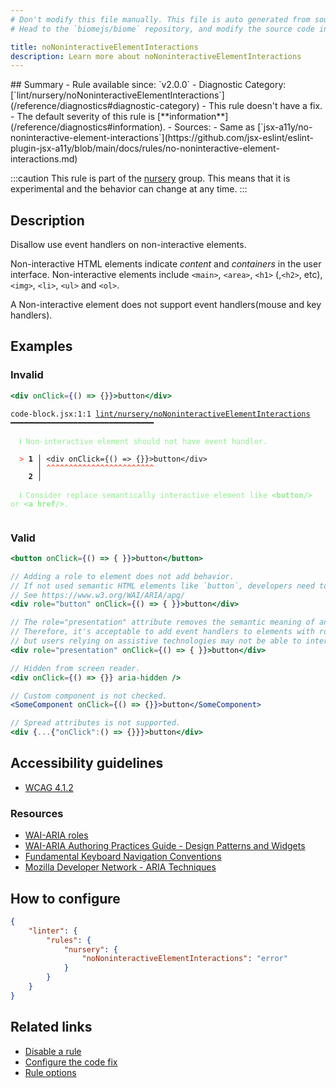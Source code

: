 ```yaml
---
# Don't modify this file manually. This file is auto generated from source, and you will lose your changes next time the website is built.
# Head to the `biomejs/biome` repository, and modify the source code in there.

title: noNoninteractiveElementInteractions
description: Learn more about noNoninteractiveElementInteractions
---
```


<Tabs>
<TabItem label="JSX and TSX" icon="seti:javascript">
## Summary
- Rule available since: `v2.0.0`
- Diagnostic Category: [`lint/nursery/noNoninteractiveElementInteractions`](/reference/diagnostics#diagnostic-category)
- This rule doesn't have a fix.
- The default severity of this rule is [**information**](/reference/diagnostics#information).
- Sources: 
  - Same as [`jsx-a11y/no-noninteractive-element-interactions`](https://github.com/jsx-eslint/eslint-plugin-jsx-a11y/blob/main/docs/rules/no-noninteractive-element-interactions.md)

:::caution
This rule is part of the [nursery](/linter/#nursery) group. This means that it is experimental and the behavior can change at any time.
:::
## Description
Disallow use event handlers on non-interactive elements.

Non-interactive HTML elements indicate _content_ and _containers_ in the user interface.
Non-interactive elements include `<main>`, `<area>`, `<h1>` (,`<h2>`, etc), `<img>`, `<li>`, `<ul>` and `<ol>`.

A Non-interactive element does not support event handlers(mouse and key handlers).

## Examples

### Invalid

```jsx
<div onClick={() => {}}>button</div>
```

<pre class="language-text"><code class="language-text">code-block.jsx:1:1 <a href="https://biomejs.dev/linter/rules/no-noninteractive-element-interactions">lint/nursery/noNoninteractiveElementInteractions</a> ━━━━━━━━━━━━━━━━━━━━━━━━━━━━━━━━<br /><br />  <strong><span style="color: lightgreen;">ℹ</span></strong> <span style="color: lightgreen;">Non-interactive element should not have event handler.</span><br />  <br />  <strong><span style="color: Tomato;">&gt;</span></strong> <strong>1 │ </strong>&lt;div onClick=&#123;() =&gt; &#123;&#125;&#125;&gt;button&lt;/div&gt;<br />   <strong>   │ </strong><strong><span style="color: Tomato;">^</span></strong><strong><span style="color: Tomato;">^</span></strong><strong><span style="color: Tomato;">^</span></strong><strong><span style="color: Tomato;">^</span></strong><strong><span style="color: Tomato;">^</span></strong><strong><span style="color: Tomato;">^</span></strong><strong><span style="color: Tomato;">^</span></strong><strong><span style="color: Tomato;">^</span></strong><strong><span style="color: Tomato;">^</span></strong><strong><span style="color: Tomato;">^</span></strong><strong><span style="color: Tomato;">^</span></strong><strong><span style="color: Tomato;">^</span></strong><strong><span style="color: Tomato;">^</span></strong><strong><span style="color: Tomato;">^</span></strong><strong><span style="color: Tomato;">^</span></strong><strong><span style="color: Tomato;">^</span></strong><strong><span style="color: Tomato;">^</span></strong><strong><span style="color: Tomato;">^</span></strong><strong><span style="color: Tomato;">^</span></strong><strong><span style="color: Tomato;">^</span></strong><strong><span style="color: Tomato;">^</span></strong><strong><span style="color: Tomato;">^</span></strong><strong><span style="color: Tomato;">^</span></strong><strong><span style="color: Tomato;">^</span></strong><br />    <strong>2 │ </strong><br />  <br />  <strong><span style="color: lightgreen;">ℹ</span></strong> <span style="color: lightgreen;">Consider replace semantically interactive element like </span><span style="color: lightgreen;"><strong>&lt;button/&gt;</strong></span><span style="color: lightgreen;"> or </span><span style="color: lightgreen;"><strong>&lt;a href/&gt;</strong></span><span style="color: lightgreen;">.</span><br />  <br /></code></pre>

### Valid

```jsx
<button onClick={() => { }}>button</button>
```

```jsx
// Adding a role to element does not add behavior.
// If not used semantic HTML elements like `button`, developers need to implement the expected behavior for role(like focusability and key press support)
// See https://www.w3.org/WAI/ARIA/apg/
<div role="button" onClick={() => { }}>button</div>
```

```jsx
// The role="presentation" attribute removes the semantic meaning of an element, indicating that it should be ignored by assistive technologies.
// Therefore, it's acceptable to add event handlers to elements with role="presentation" for visual effects or other purposes,
// but users relying on assistive technologies may not be able to interact with these elements.
<div role="presentation" onClick={() => { }}>button</div>
```

```jsx
// Hidden from screen reader.
<div onClick={() => {}} aria-hidden />
```

```jsx
// Custom component is not checked.
<SomeComponent onClick={() => {}}>button</SomeComponent>
```

```jsx
// Spread attributes is not supported.
<div {...{"onClick":() => {}}}>button</div>
```

## Accessibility guidelines

- [WCAG 4.1.2](https://www.w3.org/WAI/WCAG21/Understanding/name-role-value)

### Resources

- [WAI-ARIA roles](https://www.w3.org/TR/wai-aria-1.1/#usage_intro)
- [WAI-ARIA Authoring Practices Guide - Design Patterns and Widgets](https://www.w3.org/TR/wai-aria-practices-1.1/#aria_ex)
- [Fundamental Keyboard Navigation Conventions](https://www.w3.org/TR/wai-aria-practices-1.1/#kbd_generalnav)
- [Mozilla Developer Network - ARIA Techniques](https://developer.mozilla.org/en-US/docs/Web/Accessibility/ARIA/ARIA_Techniques/Using_the_button_role#Keyboard_and_focus)

## How to configure
```json title="biome.json"
{
	"linter": {
		"rules": {
			"nursery": {
				"noNoninteractiveElementInteractions": "error"
			}
		}
	}
}

```
## Related links

- [Disable a rule](/linter/#disable-a-rule)
- [Configure the code fix](/linter#configure-the-code-fix)
- [Rule options](/linter/#rule-options)

</TabItem>
</Tabs>

